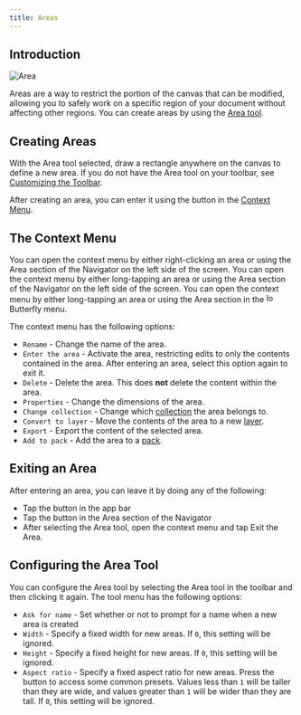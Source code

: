 ```yaml
---
title: Areas
---
```



## Introduction

![Area](area.png)

Areas are a way to restrict the portion of the canvas that can be modified, allowing you to safely work on a specific region of your document without affecting other regions. You can create areas by using the [Area tool](../tools/area).

## Creating Areas

 With the Area tool selected, draw a rectangle anywhere on the canvas to define a new area. If you do not have the <Monitor className="inline-icon"/> Area tool on your toolbar, see [Customizing the Toolbar](../intro#customizing-the-toolbar).

 After creating an area, you can enter it using the <SignIn className="inline-icon"/> button in the [Context Menu](#the-context-menu).

## The Context Menu

<Tabs syncKey="platform">
    <TabItem label="Desktop">
    You can open the context menu by either right-clicking an area or using the <Monitor className="inline-icon"/> Area section of the Navigator on the left side of the screen.
    </TabItem>
    <TabItem label="Tablet">
    You can open the context menu by either long-tapping an area or using the <Monitor className="inline-icon"/> Area section of the Navigator on the left side of the screen.
    </TabItem>
    <TabItem label="Mobile">
    You can open the context menu by either long-tapping an area or using the <Monitor className="inline-icon"/> Area section in the <img alt="logo" src={logo.src} className="inline-icon" width="16"/> Butterfly menu.
    </TabItem>
</Tabs>

The context menu has the following options:

* <TextT className="inline-icon"/> `Rename` - Change the name of the area.
* <SignIn className="inline-icon"/> `Enter the area` - Activate the area, restricting edits to only the contents contained in the area. After entering an area, select this option again to exit it.
* <Trash className="inline-icon"/> `Delete` - Delete the area. This does **not** delete the content within the area.
* <Faders className="inline-icon"/> `Properties` - Change the dimensions of the area.
* <Folder className="inline-icon"/> `Change collection` - Change which [collection](../tools/collection) the area belongs to.
* <Stack className="inline-icon"/> `Convert to layer` - Move the contents of the area to a new [layer](../layers).
* <Export className="inline-icon"/> `Export` - Export the content of the selected area.
* <PlusCircle className="inline-icon"/> `Add to pack` - Add the area to a [pack](../pack).

## Exiting an Area

After entering an area, you can leave it by doing any of the following:
- Tap the <Door className="inline-icon"/> button in the app bar
- Tap the <SignOut className="inline-icon"/> button in the <Monitor className="inline-icon"/> Area section of the Navigator
- After selecting the <Monitor className="inline-icon"/> Area tool, open the context menu and tap <SignOut className="inline-icon"/> Exit the Area.

## Configuring the Area Tool

You can configure the Area tool by selecting the <Monitor className="inline-icon"/> Area tool in the toolbar and then clicking it again. The tool menu has the following options:
- `Ask for name` - Set whether or not to prompt for a name when a new area is created
- `Width` - Specify a fixed width for new areas. If `0`, this setting will be ignored.
- `Height` - Specify a fixed height for new areas. If `0`, this setting will be ignored.
- `Aspect ratio` - Specify a fixed aspect ratio for new areas. Press the <DotsThreeVertical className="inline-icon"/> button to access some common presets. Values less than `1` will be taller than they are wide, and values greater than `1` will be wider than they are tall. If `0`, this setting will be ignored.